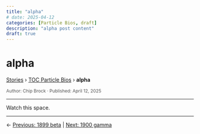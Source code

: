 ```yaml
---
title: "alpha"
# date: 2025-04-12
categories: [Particle Bios, draft]
description: "alpha post content"
draft: true
---
```


# alpha

<div class="breadcrumb">
  <a href="../../stories.html">Stories</a> › <a href="../index.qmd">TOC Particle Bios</a> › <strong>alpha</strong>
</div>

<div style="font-size:0.85em; color:#555; margin-top:0.5em;">
Author: Chip Brock · Published: April 12, 2025
</div>

---

Watch this space.

---
::: {.post-nav}
← [Previous: 1899 beta](../20250412_1899-beta/1899-beta.html) | [Next: 1900 gamma](../20250412_1900-gamma/1900-gamma.html)
:::
